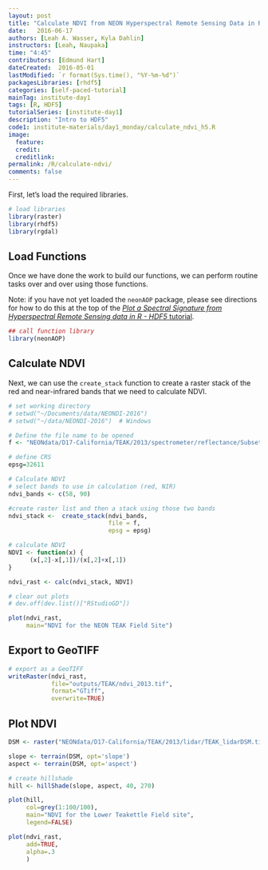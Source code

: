 ```yaml
---
layout: post
title: "Calculate NDVI from NEON Hyperspectral Remote Sensing Data in R"
date:   2016-06-17
authors: [Leah A. Wasser, Kyla Dahlin]
instructors: [Leah, Naupaka]
time: "4:45"
contributors: [Edmund Hart]
dateCreated:  2016-05-01
lastModified: `r format(Sys.time(), "%Y-%m-%d")`
packagesLibraries: [rhdf5]
categories: [self-paced-tutorial]
mainTag: institute-day1
tags: [R, HDF5]
tutorialSeries: [institute-day1]
description: "Intro to HDF5"
code1: institute-materials/day1_monday/calculate_ndvi_h5.R
image:
  feature:
  credit:
  creditlink:
permalink: /R/calculate-ndvi/
comments: false
---
```


First, let's load the required libraries.

```r

# load libraries
library(raster)
library(rhdf5)
library(rgdal)

```

## Load Functions

Once we have done the work to build our functions, we can perform routine tasks
over and over using those functions.

Note: if you have not yet loaded the `neonAOP` package, please see directions 
for how to do this at the top of the 
<a href="{{ site.basurl }}/R/plot-spectral-signature/" target="_blank"> *Plot a Spectral Signature from Hyperspectral Remote Sensing data in R - HDF5* tutorial</a>. 

```r

## call function library
library(neonAOP)

```

## Calculate NDVI

Next, we can use the `create_stack` function to create a raster stack of the
red and near-infrared bands that we need to calculate NDVI.

```r

# set working directory
# setwd("~/Documents/data/NEONDI-2016")
# setwd("~/data/NEONDI-2016")  # Windows

# Define the file name to be opened
f <- "NEONdata/D17-California/TEAK/2013/spectrometer/reflectance/Subset3NIS1_20130614_100459_atmcor.h5"

# define CRS
epsg=32611

# Calculate NDVI
# select bands to use in calculation (red, NIR)
ndvi_bands <- c(58, 90)

#create raster list and then a stack using those two bands
ndvi_stack <-  create_stack(ndvi_bands,
                            file = f,
                            epsg = epsg)

# calculate NDVI
NDVI <- function(x) {
	  (x[,2]-x[,1])/(x[,2]+x[,1])
}

ndvi_rast <- calc(ndvi_stack, NDVI)

# clear out plots
# dev.off(dev.list()["RStudioGD"])

plot(ndvi_rast,
     main="NDVI for the NEON TEAK Field Site")


```

## Export to GeoTIFF

```r

# export as a GeoTIFF
writeRaster(ndvi_rast,
            file="outputs/TEAK/ndvi_2013.tif",
            format="GTiff",
            overwrite=TRUE)

```

## Plot NDVI

```r

DSM <- raster("NEONdata/D17-California/TEAK/2013/lidar/TEAK_lidarDSM.tif")  

slope <- terrain(DSM, opt='slope')
aspect <- terrain(DSM, opt='aspect')

# create hillshade
hill <- hillShade(slope, aspect, 40, 270)

plot(hill,
     col=grey(1:100/100),
     main="NDVI for the Lower Teakettle Field site",
     legend=FALSE)

plot(ndvi_rast,
     add=TRUE,
     alpha=.3
     )
```
